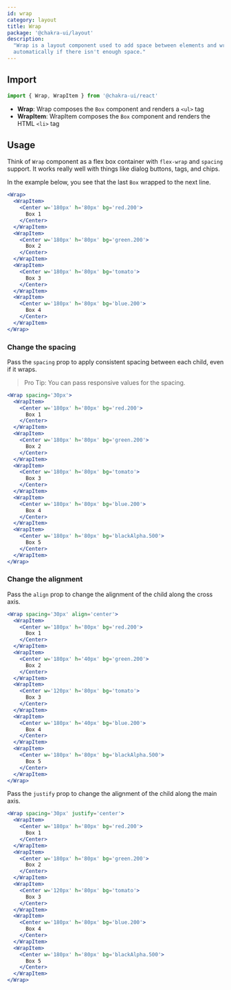```yaml
---
id: wrap
category: layout
title: Wrap
package: '@chakra-ui/layout'
description:
  "Wrap is a layout component used to add space between elements and wraps
  automatically if there isn't enough space."
---
```


## Import

```js
import { Wrap, WrapItem } from '@chakra-ui/react'
```

- **Wrap**: Wrap composes the `Box` component and renders a `<ul>` tag
- **WrapItem**: WrapItem composes the `Box` component and renders the HTML
  `<li>` tag

## Usage

Think of `Wrap` component as a flex box container with `flex-wrap` and `spacing`
support. It works really well with things like dialog buttons, tags, and chips.

In the example below, you see that the last `Box` wrapped to the next line.

```jsx
<Wrap>
  <WrapItem>
    <Center w='180px' h='80px' bg='red.200'>
      Box 1
    </Center>
  </WrapItem>
  <WrapItem>
    <Center w='180px' h='80px' bg='green.200'>
      Box 2
    </Center>
  </WrapItem>
  <WrapItem>
    <Center w='180px' h='80px' bg='tomato'>
      Box 3
    </Center>
  </WrapItem>
  <WrapItem>
    <Center w='180px' h='80px' bg='blue.200'>
      Box 4
    </Center>
  </WrapItem>
</Wrap>
```

### Change the spacing

Pass the `spacing` prop to apply consistent spacing between each child, even if
it wraps.

> Pro Tip: You can pass responsive values for the spacing.

```jsx
<Wrap spacing='30px'>
  <WrapItem>
    <Center w='180px' h='80px' bg='red.200'>
      Box 1
    </Center>
  </WrapItem>
  <WrapItem>
    <Center w='180px' h='80px' bg='green.200'>
      Box 2
    </Center>
  </WrapItem>
  <WrapItem>
    <Center w='180px' h='80px' bg='tomato'>
      Box 3
    </Center>
  </WrapItem>
  <WrapItem>
    <Center w='180px' h='80px' bg='blue.200'>
      Box 4
    </Center>
  </WrapItem>
  <WrapItem>
    <Center w='180px' h='80px' bg='blackAlpha.500'>
      Box 5
    </Center>
  </WrapItem>
</Wrap>
```

### Change the alignment

Pass the `align` prop to change the alignment of the child along the cross axis.

```jsx
<Wrap spacing='30px' align='center'>
  <WrapItem>
    <Center w='180px' h='80px' bg='red.200'>
      Box 1
    </Center>
  </WrapItem>
  <WrapItem>
    <Center w='180px' h='40px' bg='green.200'>
      Box 2
    </Center>
  </WrapItem>
  <WrapItem>
    <Center w='120px' h='80px' bg='tomato'>
      Box 3
    </Center>
  </WrapItem>
  <WrapItem>
    <Center w='180px' h='40px' bg='blue.200'>
      Box 4
    </Center>
  </WrapItem>
  <WrapItem>
    <Center w='180px' h='80px' bg='blackAlpha.500'>
      Box 5
    </Center>
  </WrapItem>
</Wrap>
```

Pass the `justify` prop to change the alignment of the child along the main
axis.

```jsx
<Wrap spacing='30px' justify='center'>
  <WrapItem>
    <Center w='180px' h='80px' bg='red.200'>
      Box 1
    </Center>
  </WrapItem>
  <WrapItem>
    <Center w='180px' h='80px' bg='green.200'>
      Box 2
    </Center>
  </WrapItem>
  <WrapItem>
    <Center w='120px' h='80px' bg='tomato'>
      Box 3
    </Center>
  </WrapItem>
  <WrapItem>
    <Center w='180px' h='80px' bg='blue.200'>
      Box 4
    </Center>
  </WrapItem>
  <WrapItem>
    <Center w='180px' h='80px' bg='blackAlpha.500'>
      Box 5
    </Center>
  </WrapItem>
</Wrap>
```
